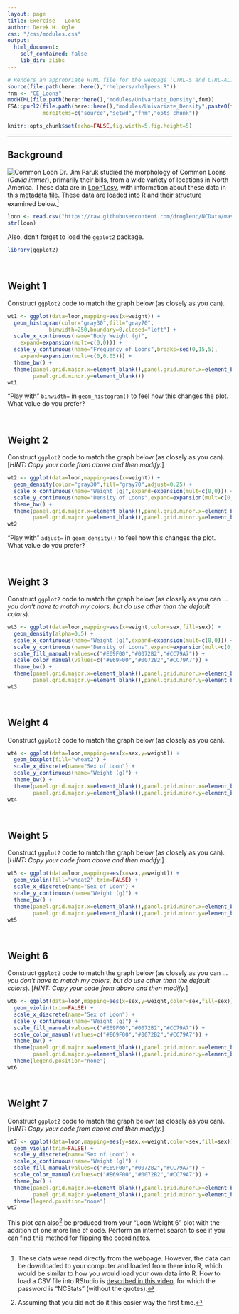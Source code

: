 ```yaml
---
layout: page
title: Exercise - Loons
author: Derek H. Ogle
css: "/css/modules.css"
output:
  html_document:
    self_contained: false
    lib_dir: zlibs
---
```


```r
# Renders an appropriate HTML file for the webpage (CTRL-S and CTRL-ALT-C)
source(file.path(here::here(),"rhelpers/rhelpers.R"))
fnm <- "CE_Loons"
modHTML(file.path(here::here(),"modules/Univariate_Density",fnm))
FSA::purl2(file.path(here::here(),"modules/Univariate_Density",paste0(fnm,".Rmd")),
           moreItems=c("source","setwd","fnm","opts_chunk"))
```
```r
knitr::opts_chunk$set(echo=FALSE,fig.width=5,fig.height=5)
```

----

## Background
<img src="../zimgs/loon.jpg" alt="Common Loon" class="img-right">
Dr. Jim Paruk studied the morphology of Common Loons (*Gavia immer*), primarily their bills, from a wide variety of locations in North America. These data are in [Loon1.csv](https://raw.githubusercontent.com/droglenc/NCData/master/Loon1.csv), with information about these data in [this metadata file](https://raw.githubusercontent.com/droglenc/NCData/master/Loon1_meta.txt). These data are loaded into R and their structure examined below.[^loaddata]

```r
loon <- read.csv("https://raw.githubusercontent.com/droglenc/NCData/master/Loon1.csv")
str(loon)
```

Also, don't forget to load the `ggplot2` package.

```r
library(ggplot2)
```


&nbsp;

## Weight 1
Construct `ggplot2` code to match the graph below (as closely as you can).

```r
wt1 <- ggplot(data=loon,mapping=aes(x=weight)) +
  geom_histogram(color="gray30",fill="gray70",
             binwidth=250,boundary=0,closed="left") +
  scale_x_continuous(name="Body Weight (g)",  
    expand=expansion(mult=c(0,0))) +
  scale_y_continuous(name="Frequency of Loons",breaks=seq(0,15,5),  
    expand=expansion(mult=c(0,0.05))) +
  theme_bw() +  
  theme(panel.grid.major.x=element_blank(),panel.grid.minor.x=element_blank(),
        panel.grid.minor.y=element_blank())
wt1
```

"Play with" `binwidth=` in `geom_histogram()` to feel how this changes the plot. What value do you prefer?

&nbsp;

## Weight 2
Construct `ggplot2` code to match the graph below (as closely as you can). [*HINT: Copy your code from above and then modify.*]

```r
wt2 <- ggplot(data=loon,mapping=aes(x=weight)) +
  geom_density(color="gray30",fill="gray70",adjust=0.25) +
  scale_x_continuous(name="Weight (g)",expand=expansion(mult=c(0,0))) +
  scale_y_continuous(name="Density of Loons",expand=expansion(mult=c(0,0.05))) +
  theme_bw() +  
  theme(panel.grid.major.x=element_blank(),panel.grid.minor.x=element_blank(),
        panel.grid.major.y=element_blank(),panel.grid.minor.y=element_blank())
wt2
```

"Play with" `adjust=` in `geom_density()` to feel how this changes the plot. What value do you prefer?

&nbsp;

## Weight 3
Construct `ggplot2` code to match the graph below (as closely as you can ... *you don't have to match my colors, but do use other than the default colors*).

```r
wt3 <- ggplot(data=loon,mapping=aes(x=weight,color=sex,fill=sex)) +
  geom_density(alpha=0.5) +
  scale_x_continuous(name="Weight (g)",expand=expansion(mult=c(0,0))) +
  scale_y_continuous(name="Density of Loons",expand=expansion(mult=c(0,0.05))) +
  scale_fill_manual(values=c("#E69F00","#0072B2","#CC79A7")) +
  scale_color_manual(values=c("#E69F00","#0072B2","#CC79A7")) +
  theme_bw() +  
  theme(panel.grid.major.x=element_blank(),panel.grid.minor.x=element_blank(),
        panel.grid.major.y=element_blank(),panel.grid.minor.y=element_blank())
wt3
```

&nbsp;

## Weight 4
Construct `ggplot2` code to match the graph below (as closely as you can).

```r
wt4 <- ggplot(data=loon,mapping=aes(x=sex,y=weight)) +
  geom_boxplot(fill="wheat2") +
  scale_x_discrete(name="Sex of Loon") +
  scale_y_continuous(name="Weight (g)") +
  theme_bw() +  
  theme(panel.grid.major.x=element_blank(),panel.grid.minor.x=element_blank(),
        panel.grid.major.y=element_blank(),panel.grid.minor.y=element_blank())
wt4
```

&nbsp;

## Weight 5
Construct `ggplot2` code to match the graph below (as closely as you can). [*HINT: Copy your code from above and then modify.*]

```r
wt5 <- ggplot(data=loon,mapping=aes(x=sex,y=weight)) +
  geom_violin(fill="wheat2",trim=FALSE) +
  scale_x_discrete(name="Sex of Loon") +
  scale_y_continuous(name="Weight (g)") +
  theme_bw() +  
  theme(panel.grid.major.x=element_blank(),panel.grid.minor.x=element_blank(),
        panel.grid.major.y=element_blank(),panel.grid.minor.y=element_blank())
wt5
```

&nbsp;


## Weight 6
Construct `ggplot2` code to match the graph below (as closely as you can ... *you don't have to match my colors, but do use other than the default colors*). [*HINT: Copy your code from above and then modify.*]

```r
wt6 <- ggplot(data=loon,mapping=aes(x=sex,y=weight,color=sex,fill=sex)) +
  geom_violin(trim=FALSE) +
  scale_x_discrete(name="Sex of Loon") +
  scale_y_continuous(name="Weight (g)") +
  scale_fill_manual(values=c("#E69F00","#0072B2","#CC79A7")) +
  scale_color_manual(values=c("#E69F00","#0072B2","#CC79A7")) +
  theme_bw() +  
  theme(panel.grid.major.x=element_blank(),panel.grid.minor.x=element_blank(),
        panel.grid.major.y=element_blank(),panel.grid.minor.y=element_blank()) +
  theme(legend.position="none")
wt6
```

&nbsp;


## Weight 7
Construct `ggplot2` code to match the graph below (as closely as you can). [*HINT: Copy your code from above and then modify.*]

```r
wt7 <- ggplot(data=loon,mapping=aes(y=sex,x=weight,color=sex,fill=sex)) +
  geom_violin(trim=FALSE) +
  scale_y_discrete(name="Sex of Loon") +
  scale_x_continuous(name="Weight (g)") +
  scale_fill_manual(values=c("#E69F00","#0072B2","#CC79A7")) +
  scale_color_manual(values=c("#E69F00","#0072B2","#CC79A7")) +
  theme_bw() +  
  theme(panel.grid.major.x=element_blank(),panel.grid.minor.x=element_blank(),
        panel.grid.major.y=element_blank(),panel.grid.minor.y=element_blank()) +
  theme(legend.position="none")
wt7
```

This plot can also[^coord_flip] be produced from your "Loon Weight 6" plot with the addition of one more line of code. Perform an internet search to see if you can find this method for flipping the coordinates.


[^loaddata]: These data were read directly from the webpage. However, the data can be downloaded to your computer and loaded from there into R, which would be similar to how you would load your own data into R. How to load a CSV file into RStudio is [described in this video](https://vimeo.com/144035138), for which the password is "NCStats" (without the quotes).

[^coord_flip]: Assuming that you did not do it this easier way the first time.
